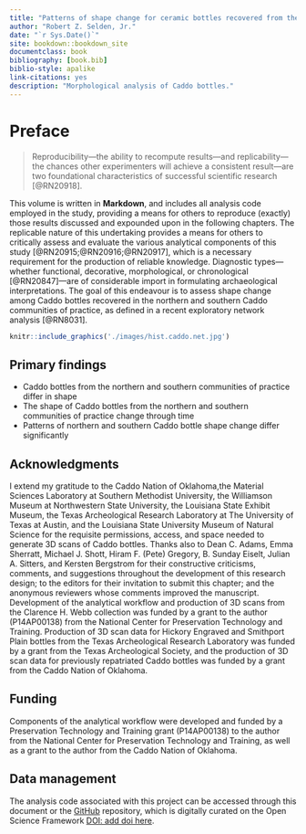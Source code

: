 ```yaml
--- 
title: "Patterns of shape change for ceramic bottles recovered from the southern Caddo area"
author: "Robert Z. Selden, Jr."
date: "`r Sys.Date()`"
site: bookdown::bookdown_site
documentclass: book
bibliography: [book.bib]
biblio-style: apalike
link-citations: yes
description: "Morphological analysis of Caddo bottles."
---
```


# Preface {-}

>Reproducibility---the ability to recompute results---and replicability---the chances other experimenters will achieve a consistent result---are two foundational characteristics of successful scientific research [@RN20918].

This volume is written in **Markdown**, and includes all analysis code employed in the study, providing a means for others to reproduce (exactly) those results discussed and expounded upon in the following chapters. The replicable nature of this undertaking provides a means for others to critically assess and evaluate the various analytical components of this study [@RN20915;@RN20916;@RN20917], which is a necessary requirement for the production of reliable knowledge. Diagnostic types---whether functional, decorative, morphological, or chronological [@RN20847]---are of considerable import in formulating archaeological interpretations. The goal of this endeavour is to assess shape change among Caddo bottles recovered in the northern and southern Caddo communities of practice, as defined in a recent exploratory network analysis [@RN8031].

```r
knitr::include_graphics('./images/hist.caddo.net.jpg')
```

## Primary findings

* Caddo bottles from the northern and southern communities of practice differ in shape
* The shape of Caddo bottles from the northern and southern communities of practice change through time
* Patterns of northern and southern Caddo bottle shape change differ significantly

## Acknowledgments

I extend my gratitude to the Caddo Nation of Oklahoma,the Material Sciences Laboratory at Southern Methodist University, the Williamson Museum at Northwestern State University, the Louisiana State Exhibit Museum, the Texas Archeological Research Laboratory at The University of Texas at Austin, and the Louisiana State University Museum of Natural Science for the requisite permissions, access, and space needed to generate 3D scans of Caddo bottles. Thanks also to Dean C. Adams, Emma Sherratt, Michael J. Shott, Hiram F. (Pete) Gregory, B. Sunday Eiselt, Julian A. Sitters, and Kersten Bergstrom for their constructive criticisms, comments, and suggestions throughout the development of this research design; to the editors for their invitation to submit this chapter; and the anonymous reviewers whose comments improved the manuscript. Development of the analytical workflow and production of 3D scans from the Clarence H. Webb collection was funded by a grant to the author (P14AP00138) from the National Center for Preservation Technology and Training. Production of 3D scan data for Hickory Engraved and Smithport Plain bottles from the Texas Archeological Research Laboratory was funded by a grant from the Texas Archeological Society, and the production of 3D scan data for previously repatriated Caddo bottles was funded by a grant from the Caddo Nation of Oklahoma.

## Funding

Components of the analytical workflow were developed and funded by a Preservation Technology and Training grant (P14AP00138) to the author from the National Center for Preservation Technology and Training, as well as a grant to the author from the Caddo Nation of Oklahoma.

## Data management

The analysis code associated with this project can be accessed through this document or the [GitHub](https://github.com/aksel-blaise/bottle.traj) repository, which is digitally curated on the Open Science Framework [DOI: add doi here](https://github.com/aksel-blaise/bottle.traj).